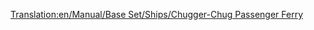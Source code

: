 [[Translation:en/Manual/Base Set/Ships/Chugger-Chug Passenger Ferry]]
{{en/Manual/Base Set/Ships/Ships|Name=Chugger-Chug Passenger Ferry
|Image=[[File:en/Manual/Base Set/Ships/Toylandpassengership.png|Chugger-Chug Passenger Ferry]]
|Cost=£18,279 ($36,558)
|Speed=32 km/h (20 mph)
|Annual=£1,476 ($2,952)
|Designed=1946 	
|Lifespan=30
|Capacity=100 Passengers
|Description= The Chugger-Chug Passenger Ferry is the first available ferry in Toyland. It is created for a slow passenger transport over long distances.
|Real-life=Fictional.
}}